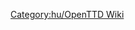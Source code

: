 
{{en/Bilingual box| hu
| Ez egy lista a fordítással kapcsolatos cikkekről.
| ''A listing of articles related to the translation.''}}

[[Category:hu/OpenTTD Wiki]]